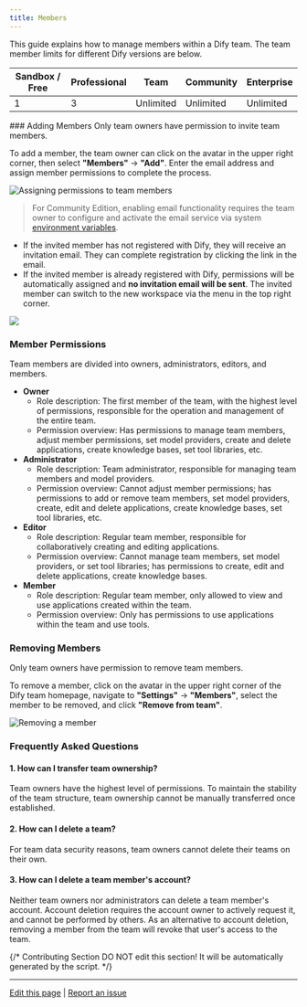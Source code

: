 ```yaml
---
title: Members
---
```



This guide explains how to manage members within a Dify team. The team member limits for different Dify versions are below.

<table>
  <thead>
    <tr>
      <th>Sandbox / Free</th>
      <th>Professional</th>
      <th>Team</th>
      <th>Community</th>
      <th>Enterprise</th>
    </tr>
  </thead>
  <tbody>
    <tr>
      <td>1</td>
      <td>3</td>
      <td>Unlimited</td>
      <td>Unlimited</td>
      <td>Unlimited</td>
    </tr>
  </tbody>
</table>
### Adding Members

<Info>
Only team owners have permission to invite team members.
</Info>

To add a member, the team owner can click on the avatar in the upper right corner, then select **"Members"** → **"Add"**. Enter the email address and assign member permissions to complete the process.

![Assigning permissions to team members](https://assets-docs.dify.ai/dify-enterprise-mintlify/en/guides/management/bbd0873959dd3fe342b7212b98e812ae.png)

> For Community Edition, enabling email functionality requires the team owner to configure and activate the email service via system [environment variables](/en/getting-started/install-self-hosted/environments).

- If the invited member has not registered with Dify, they will receive an invitation email. They can complete registration by clicking the link in the email.
- If the invited member is already registered with Dify, permissions will be automatically assigned and **no invitation email will be sent**. The invited member can switch to the new workspace via the menu in the top right corner.

![](https://assets-docs.dify.ai/dify-enterprise-mintlify/en/guides/management/93a6f055cfaf65dfe138e8ac332f71d1.png)

### Member Permissions

Team members are divided into owners, administrators, editors, and members.

* **Owner**
  * Role description: The first member of the team, with the highest level of permissions, responsible for the operation and management of the entire team.
  * Permission overview: Has permissions to manage team members, adjust member permissions, set model providers, create and delete applications, create knowledge bases, set tool libraries, etc.
* **Administrator**
  * Role description: Team administrator, responsible for managing team members and model providers.
  * Permission overview: Cannot adjust member permissions; has permissions to add or remove team members, set model providers, create, edit and delete applications, create knowledge bases, set tool libraries, etc.
* **Editor**
  * Role description: Regular team member, responsible for collaboratively creating and editing applications.
  * Permission overview: Cannot manage team members, set model providers, or set tool libraries; has permissions to create, edit and delete applications, create knowledge bases.
* **Member**
  * Role description: Regular team member, only allowed to view and use applications created within the team.
  * Permission overview: Only has permissions to use applications within the team and use tools.

### Removing Members

<Info>
Only team owners have permission to remove team members.
</Info>

To remove a member, click on the avatar in the upper right corner of the Dify team homepage, navigate to **"Settings"** → **"Members"**, select the member to be removed, and click **"Remove from team"**.

![Removing a member](https://assets-docs.dify.ai/dify-enterprise-mintlify/en/guides/management/0596a58b4fc59c9a0fae24bdff90b769.png)

### Frequently Asked Questions

#### 1. How can I transfer team ownership?

Team owners have the highest level of permissions. To maintain the stability of the team structure, team ownership cannot be manually transferred once established.

#### 2. How can I delete a team?

For team data security reasons, team owners cannot delete their teams on their own.

#### 3. How can I delete a team member's account?

Neither team owners nor administrators can delete a team member's account. Account deletion requires the account owner to actively request it, and cannot be performed by others. As an alternative to account deletion, removing a member from the team will revoke that user's access to the team.

{/*
Contributing Section
DO NOT edit this section!
It will be automatically generated by the script.
*/}

---

[Edit this page](https://github.com/langgenius/dify-docs/edit/main/en/guides/management/team-members-management.mdx) | [Report an issue](https://github.com/langgenius/dify-docs/issues/new?template=docs.yml)

